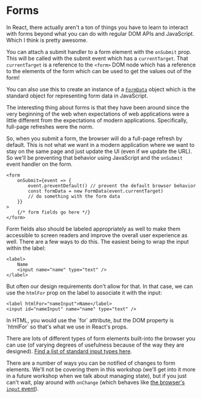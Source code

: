 # Forms

In React, there actually aren't a ton of things you have to learn to interact
with forms beyond what you can do with regular DOM APIs and JavaScript. Which I
think is pretty awesome.

You can attach a submit handler to a form element with the `onSubmit` prop. This
will be called with the submit event which has a `currentTarget`. That
`currentTarget` is a reference to the `<form>` DOM node which has a reference to
the elements of the form which can be used to get the values out of the form!

You can also use this to create an instance of a
[`FormData`](https://developer.mozilla.org/en-US/docs/Web/API/FormData) object
which is the standard object for representing form data in JavaScript.

The interesting thing about forms is that they have been around since the very
beginning of the web when expectations of web applications were a little
different from the expectations of modern applications. Specifically, full-page
refreshes were the norm.

So, when you submit a form, the browser will do a full-page refresh by default.
This is not what we want in a modern application where we want to stay on the
same page and just update the UI (even if we update the URL). So we'll be
preventing that behavior using JavaScript and the `onSubmit` event handler on
the form.

```tsx
<form
	onSubmit={event => {
		event.preventDefault() // prevent the default browser behavior
		const formData = new FormData(event.currentTarget)
		// do something with the form data
	}}
>
	{/* form fields go here */}
</form>
```

Form fields also should be labeled appropriately as well to make them accessible
to screen readers and improve the overall user experience as well. There are a
few ways to do this. The easiest being to wrap the input within the label:

```tsx
<label>
	Name
	<input name="name" type="text" />
</label>
```

But often our design requirements don't allow for that. In that case, we can use
the `htmlFor` prop on the label to associate it with the input:

```tsx
<label htmlFor="nameInput">Name</label>
<input id="nameInput" name="name" type="text" />
```

<callout-info class="aside">
	In HTML, you would use the `for` attribute, but the DOM property is `htmlFor`
	so that's what we use in React's props.
</callout-info>

There are lots of different types of form elements built-into the browser you
can use (of varying degrees of usefulness because of the way they are designed).
[Find a list of standard input types here](https://developer.mozilla.org/en-US/docs/Web/HTML/Element/Input).

There are a number of ways you can be notified of changes to form elements.
We'll not be covering them in this workshop (we'll get into it more in a future
workshop when we talk about managing state), but if you just can't wait, play
around with `onChange` (which behaves like
[the browser's `input` event](https://developer.mozilla.org/en-US/docs/Web/API/Element/input_event)).
